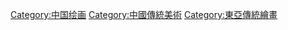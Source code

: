 [[Category:中国绘画|Category:中国绘画]]
[[Category:中國傳統美術|Category:中國傳統美術]]
[[Category:東亞傳統繪畫|Category:東亞傳統繪畫]]